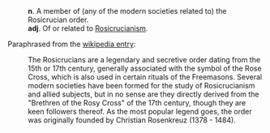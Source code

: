 :'''n'''.  A member of (any of the modern societies related to) the Rosicrucian order.
:'''adj'''. Of or related to [[Rosicrucianism]].

Paraphrased from the [[en:Rosicrucian|wikipedia entry]]: 

:The Rosicrucians are a legendary and secretive order dating from the 15th or 17th century, generally associated with the symbol of the Rose Cross, which is also used in certain rituals of the Freemasons.  Several modern societies have been formed for the study of Rosicrucianism and allied subjects, but in no sense are they directly derived from the "Brethren of the Rosy Cross" of the 17th century, though they are keen followers thereof.  As the most popular legend goes, the order was originally founded by Christian Rosenkreuz (1378 - 1484).